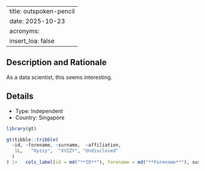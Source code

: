 
---
title: outspoken-pencil
date: 2025-10-23
acronyms:
  insert_loa: false
---

## Description and Rationale

As a data scientist, this seems interesting.

## Details

* Type: Independent
* Country: Singapore

```r
library(gt)

gt(tibble::tribble(
  ~id, ~forename, ~surname,  ~affiliation,
   1L,   "Xyzzy",  "XYZZY", "Undisclosed"
  )
) |>   cols_label(id = md("**ID**"), forename = md("**Forename**"), surname ~ md("**Surname**"), affiliation ~ md("**Affiliation**"))
```
